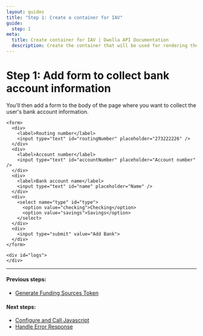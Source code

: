```yaml
---
layout: guides
title: "Step 1: Create a container for IAV"
guide:
  step: 1
meta:
  title: Create container for IAV | Dwolla API Documentation
  description: Create the container that will be used for rendering the iframe for Dwolla.js and IAV.
---
```


# Step 1: Add form to collect bank account information

You'll then add a form to the body of the page where you want to collect the user's bank account information.

```htmlnoselect
<form>
  <div>
    <label>Routing number</label>
    <input type="text" id="routingNumber" placeholder="273222226" />
  </div>
  <div>
    <label>Account number</label>
    <input type="text" id="accountNumber" placeholder="Account number" />
  </div>
  <div>
    <label>Bank account name</label>
    <input type="text" id="name" placeholder="Name" />
  </div>
  <div>
    <select name="type" id="type">
      <option value="checking">Checking</option>
      <option value="savings">Savings</option>
    </select>
  </div>
  <div>
    <input type="submit" value="Add Bank">
  </div>
</form>

<div id="logs">
</div>
```

---

#### Previous steps:

- [Generate Funding Sources Token](https://developers.dwolla.com/guides/funding-sources/dwolla-js/create-funding-sources-token)

#### Next steps:

- [Configure and Call Javascript](https://developers.dwolla.com/guides/funding-sources/dwolla-js/configure)
- [Handle Error Response](https://developers.dwolla.com/guides/funding-sources/dwolla-js/handle-errors)
